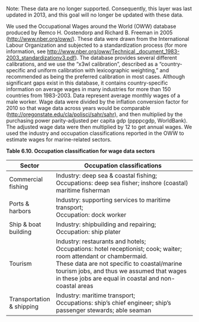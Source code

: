 Note: These data are no longer supported.  Consequently, this layer was last updated in 2013, and this goal will no longer be updated with these data.

We used the Occupational Wages around the World (OWW) database produced by Remco H. Oostendorp and Richard B. Freeman in 2005 ([http://www.nber.org/oww/](http://www.nber.org/oww/)). These data were drawn from the International Labour Organization and subjected to a standardization process (for more information, see [http://www.nber.org/oww/Technical _document_1983-2003_standardizationv3.pdf](http://www.nber.org/oww/Technical _document_1983-2003_standardizationv3.pdf)). The database provides several different calibrations, and we use the “x3wl calibration”, described as a “country-specific and uniform calibration with lexicographic weighting,” and recommended as being the preferred calibration in most cases. Although significant gaps exist in this database, it contains country-specific information on average wages in many industries for more than 150 countries from 1983-2003. Data represent average monthly wages of a male worker. Wage data were divided by the inflation conversion factor for 2010 so that wage data across years would be comparable ([http://oregonstate.edu/cla/polisci/sahr/sahr](http://oregonstate.edu/cla/polisci/sahr/sahr)), and then multiplied by the purchasing power parity-adjusted per capita gdp (ppppcgdp, WorldBank).  The adjusted wage data were then multiplied by 12 to get annual wages. We used the industry and occupation classifications reported in the OWW to estimate wages for marine-related sectors.

**Table 6.10. Occupation classification for wage data sectors**

Sector | Occupation classifications
------- | -----------------------------------------------
Commercial fishing | Industry: deep sea & coastal fishing; <br>Occupations: deep sea fisher; inshore (coastal) maritime fisherman
Ports & harbors | Industry: supporting services to maritime transport; <br> Occupation: dock worker
Ship & boat building | Industry: shipbuilding and repairing; <br> Occupation: ship plater
Tourism | Industry: restaurants and hotels; <br> Occupations: hotel  receptionist; cook; waiter; room attendant or chambermaid. <br> These data are not specific to coastal/marine tourism jobs, and thus we assumed that wages in these jobs are equal in coastal and non-coastal areas
Transportation & shipping | Industry: maritime transport; <br> Occupations: ship's chief engineer; ship's passenger stewards; able seaman


